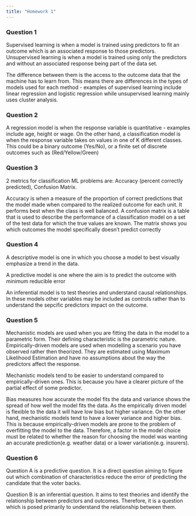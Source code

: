 ---
title: "Homework 1"
---

### Question 1

Supervised learning is when a model is trained using predictors to fit an outcome which is an associated response to those predictors. Unsupervised learning is when a model is trained using only the predictors and without an associated response being part of the data set.

The difference between them is the access to the outcome data that the machine has to learn from. This means there are differences in the types of models used for each method - examples of supervised learning include linear regression and logistic regression while unsupervised learning mainly uses cluster analysis.

### Question 2

A regression model is when the response variable is quantitative - examples include age, height or wage. On the other hand, a classification model is when the response variable takes on values in one of K different classes. This could be a binary outcome (Yes/No), or a finite set of discrete outcomes such as (Red/Yellow/Green)

### Question 3

2 metrics for classification ML problems are: Accuracy (percent correctly predicted), Confusion Matrix.

Accuracy is when a measure of the proportion of correct predictions that the model made when compared to the realized outcome for each unit. It performs best when the class is well balanced. A confusion matrix is a table that is used to describe the performance of a classification model on a set of the test data for which the true values are known. The matrix shows you which outcomes the model specifically doesn't predict correctly

### Question 4

A descriptive model is one in which you choose a model to best visually emphasize a trend in the data.

A predictive model is one where the aim is to predict the outcome with minimum reducible error

An inferential model is to test theories and understand causal relationships. In these models other variables may be included as controls rather than to understand the sepcific predictors impact on the outcome.

### Question 5

Mechanistic models are used when you are fitting the data in the model to a parametric form. Their defining characteristic is the parametric nature. Empirically-driven models are used when modelling a scenario you have observed rather then theorized. They are estimated using Maximum Likelihood Estimation and have no assumptions about the way the predictors affect the response.

Mechanistic models tend to be easier to understand compared to empirically-driven ones. This is because you have a clearer picture of the partial effect of some predictor.

Bias measures how accurate the model fits the data and variance shows the spread of how well the model fits the data. As the empirically driven model is flexible to the data it will have low bias but higher variance. On the other hand, mechanistic models tend to have a lower variance and higher bias. This  is because empirically-driven models are prone to the problem of overfitting the model to the data. Therefore, a factor in the model choice must be  related to whether the reason for choosing the model was wanting an accurate prediction(e.g. weather data) or a lower variation(e.g. insurers).

### Question 6

Question A is a predictive question. It is a direct question aiming to figure out which combination of characteristics reduce the error of predicting the candidate that the voter backs. 

Question B is an inferential question. It aims to test theories and identify the relationship between predictors and outcomes. Therefore, it is a question which is posed primarily to understand the relationship between them. 